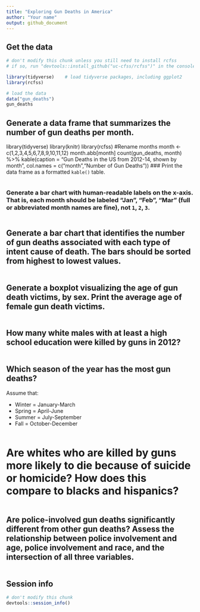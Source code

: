 ```yaml
---
title: "Exploring Gun Deaths in America"
author: "Your name"
output: github_document
---
```


## Get the data

```r
# don't modify this chunk unless you still need to install rcfss
# if so, run "devtools::install_github("uc-cfss/rcfss")" in the console first

library(tidyverse)    # load tidyverse packages, including ggplot2
library(rcfss)

# load the data
data("gun_deaths")
gun_deaths
```

## Generate a data frame that summarizes the number of gun deaths per month.
library(tidyverse)
library(knitr)
library(rcfss)
#Rename months 
month <- c(1,2,3,4,5,6,7,8,9,10,11,12)
month.abb[month]
count(gun_deaths, month) %>%
kable(caption = "Gun Deaths in the US from 2012-14, shown by month", col.names = c("month","Number of Gun Deaths"))
### Print the data frame as a formatted `kable()` table.

```r

```

### Generate a bar chart with human-readable labels on the x-axis. That is, each month should be labeled "Jan", "Feb", "Mar" (full or abbreviated month names are fine), not `1`, `2`, `3`.

```r

```

## Generate a bar chart that identifies the number of gun deaths associated with each type of intent cause of death. The bars should be sorted from highest to lowest values.

```r

```

## Generate a boxplot visualizing the age of gun death victims, by sex. Print the average age of female gun death victims.

```r

```

## How many white males with at least a high school education were killed by guns in 2012?

```r

```

## Which season of the year has the most gun deaths?

Assume that:

* Winter = January-March
* Spring = April-June
* Summer = July-September
* Fall = October-December

```r

```

# Are whites who are killed by guns more likely to die because of suicide or homicide? How does this compare to blacks and hispanics?

```r

```

## Are police-involved gun deaths significantly different from other gun deaths? Assess the relationship between police involvement and age, police involvement and race, and the intersection of all three variables.

```r

```

## Session info

```r
# don't modify this chunk
devtools::session_info()
```


